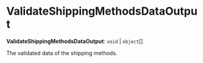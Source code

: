 
# ValidateShippingMethodsDataOutput

 **ValidateShippingMethodsDataOutput**: `void` \| `object`[]

The validated data of the shipping methods.
